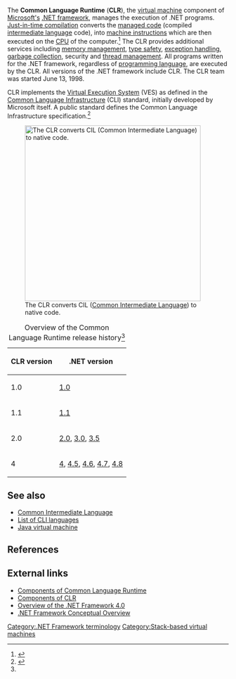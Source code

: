 {{multiple|
{{third-party|date=March 2019}}
{{More citations needed|date=September 2014}}
}}
{{Program execution}}
The '''Common Language Runtime''' ('''CLR'''), the [[virtual machine]] component of [[Microsoft|Microsoft's]] [[.NET framework]], manages the execution of .NET programs. [[Just-in-time compilation]] converts the [[managed code]] (compiled [[intermediate language]] code), into [[machine instructions]] which are then executed on the [[CPU]] of the computer.<ref name="msdn-clr">{{cite web| title = Common Language Runtime (CLR) | url = http://msdn.microsoft.com/en-us/library/8bs2ecf4 | accessdate = 14 November 2013 | work = [[MSDN Library]]}}</ref> The CLR provides additional services including [[memory management]], [[type safety]], [[exception handling]], [[garbage collection (computer science)|garbage collection]], security and [[thread management]]. All programs written for the .NET framework, regardless of [[programming language]], are executed by the CLR. All versions of the .NET framework include CLR. The CLR team was started June 13, 1998.

CLR implements the [[Virtual Execution System]] (VES) as defined in the [[Common Language Infrastructure]] (CLI) standard, initially developed by Microsoft itself. A public standard defines the Common Language Infrastructure specification.<ref>{{cite web | title = ECMA C# and Common Language Infrastructure Standards 
| url = http://msdn.microsoft.com/en-us/vstudio/Aa569283.aspx | accessdate = 14 November 2013 
| work = Visual Studio Developer Center}}</ref>

[[Image:CLR diag.svg|thumb|400px|right|The CLR converts CIL ([[Common Intermediate Language]]) to native code.]]

{|class="wikitable"
|+Overview of the Common Language Runtime release history<ref name="msdn-clr" />
!CLR version
!.NET version
|-
|1.0
|[[.NET Framework version history#.NET Framework 1.0|1.0]]
|-
|1.1
|[[.NET Framework version history#.NET Framework 1.1|1.1]]
|-
|2.0
|[[.NET Framework version history#.NET Framework 2.0|2.0]], [[.NET Framework version history#.NET Framework 3.0|3.0]], [[.NET Framework version history#.NET Framework 3.5|3.5]]
|-
|4
|[[.NET Framework version history#.NET Framework 4|4]], [[.NET Framework version history#.NET Framework 4.5|4.5]], [[.NET Framework version history#.NET Framework 4.6|4.6]], [[.NET Framework version history#.NET Framework 4.7|4.7]], [[.NET Framework version history#.NET Framework 4.8|4.8]]
|}

==See also==
*[[Common Intermediate Language]]
*[[List of CLI languages]]
*[[Java virtual machine]]

==References==
{{Reflist}}

==External links==
*[http://www.informit.com/articles/article.aspx?p=30601 Components of Common Language Runtime]
*[https://web.archive.org/web/20110425220519/http://www.visualbuilder.com/dotnet/tutorial/clr-%28common-language-runtime%29/ Components of CLR]
*[http://msdn.microsoft.com/en-us/library/a4t23ktk.aspx Overview of the .NET Framework 4.0]
*[http://msdn.microsoft.com/en-us/library/zw4w595w.aspx .NET Framework Conceptual Overview]

{{Common Language Infrastructure}}

{{Authority control}}

[[Category:.NET Framework terminology]]
[[Category:Stack-based virtual machines]]

{{Portal bar|.NET Framework}}

